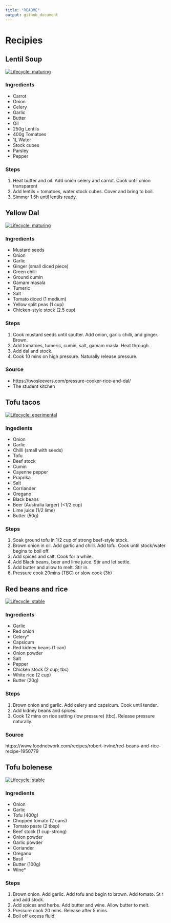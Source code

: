 ```yaml
---
title: "README"
output: github_document
---
```



# Recipies
## Lentil Soup

[![Lifecycle: maturing](https://img.shields.io/badge/lifecycle-maturing-orange.svg)](https://www.tidyverse.org/lifecycle/#maturing)

### Ingredients

- Carrot
- Onion
- Celery
- Garlic
- Butter
- Oil
- 250g Lentils
- 400g Tomatoes
- 1L Water
- Stock cubes
- Parsley
- Pepper

### Steps
1. Heat butter and oil. Add onion celery and carrot. Cook until onion transparent
1. Add lentils + tomatoes, water stock cubes. Cover and bring to boil.
1. Simmer 1.5h until lentils ready.


## Yellow Dal
[![Lifecycle: maturing](https://img.shields.io/badge/lifecycle-maturing-orange.svg)](https://www.tidyverse.org/lifecycle/#maturing)

### Ingredients
- Mustard seeds
- Onion
- Garlic
- Ginger (small diced piece)
- Green chilli
- Ground cumin
- Gamam masala
- Tumeric
- Salt
- Tomato diced (1 medium)
- Yellow split peas (1 cup)
- Chicken-style stock (2.5 cup)

### Steps

1. Cook mustard seeds until sputter. Add onion, garlic chilli, and ginger. Brown.
1. Add tomatoes, tumeric, cumin, salt, gamam masla. Heat through.
1. Add dal and stock.
1. Cook 10 mins on high pressure. Naturally release pressure.


### Source

- https://twosleevers.com/pressure-cooker-rice-and-dal/
- The student kitchen

## Tofu tacos

[![Lifecycle: eperimental](https://img.shields.io/badge/lifecycle-experimental-orange.svg)](https://www.tidyverse.org/lifecycle/#experimental)

### Ingedients
- Onion
- Garlic
- Chilli (small with seeds)
- Tofu
- Beef stock
- Cumin
- Cayenne pepper
- Praprika
- Salt
- Corriander
- Oregano
- Black beans
- Beer (Australia larger) (<1/2 cup)
- Lime juice (1/2 lime)
- Butter (50g)

### Steps

1. Soak ground tofu in 1/2 cup of strong beef-style stock.
1. Brown onion in oil. Add garlic and chilli. Add tofu. Cook until stock/water begins to boil off.
1. Add spices and salt. Cook for a while.
1. Add Black beans, beer and lime juice. Stir and let settle.
1. Add butter and allow to melt. Stir in.
1. Pressure cook 20mins (TBC) or slow cook (3h)


## Red beans and rice

[![Lifecycle: stable](https://img.shields.io/badge/lifecycle-stable-green.svg)](https://www.tidyverse.org/lifecycle/#stable)

### Ingredients 
- Garlic
- Red onion
- Celery*
- Capsicum
- Red kidney beans (1 can)
- Onion powder
- Salt
- Pepper
- Chicken stock (2 cup; tbc)
- White rice (2 cup)
- Butter (20g)

### Steps
1. Brown onion and garlic. Add celery and capsicum. Cook until tender.
1. Add kidney beans and spices.
1. Cook 12 mins on rice setting (low pressure) (tbc). Release pressure naturally.

### Source
https://www.foodnetwork.com/recipes/robert-irvine/red-beans-and-rice-recipe-1950779

## Tofu bolenese

[![Lifecycle: stable](https://img.shields.io/badge/lifecycle-stable-green.svg)](https://www.tidyverse.org/lifecycle/#stable)

### Ingredients 
- Onion
- Garlic
- Tofu (400g)
- Chopped tomato (2 cans)
- Tomato paste (2 tbsp)
- Beef stock (1 cup-strong)
- Onion powder
- Garlic powder
- Coriander
- Oregano
- Basil
- Butter (100g)
- Wine*

### Steps
1. Brown onion. Add garlic. Add tofu and begin to brown. Add tomato. Stir and add stock.
1. Add spices and herbs. Add butter and wine. Allow butter to melt.
1. Pressure cook 20 mins. Release after 5 mins.
1. Boil off excess fluid.

